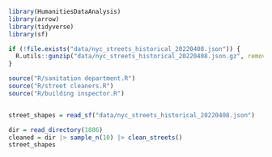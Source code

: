 

```r
library(HumanitiesDataAnalysis)
library(arrow)
library(tidyverse)
library(sf)

if (!file.exists("data/nyc_streets_historical_20220408.json")) {
  R.utils::gunzip("data/nyc_streets_historical_20220408.json.gz", remove=FALSE)
}

source("R/sanitation department.R")
source("R/street cleaners.R")
source("R/building inspector.R")


street_shapes = read_sf("data/nyc_streets_historical_20220408.json")
```

```R

dir = read_directory(1886)
cleaned = dir |> sample_n(10) |> clean_streets()
street_shapes
```

